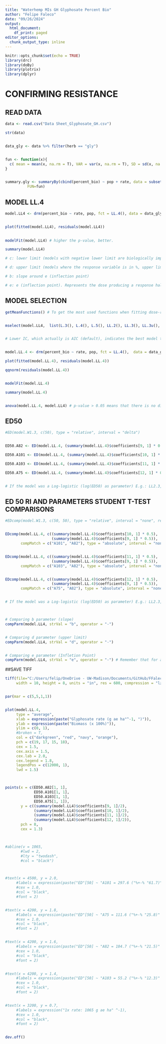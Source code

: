 ```yaml
---
title: "Waterhemp MIs GH Glyphosate Percent Bio"
author: "Felipe Faleco"
date: "09/26/2024"
output:
  html_document:
    df_print: paged
editor_options: 
  chunk_output_type: inline
---
```


```r

knitr::opts_chunk$set(echo = TRUE)
library(drc)
library(doBy)
library(plotrix)
library(dplyr)

```


# CONFIRMING RESISTANCE


## READ DATA

```r

data <- read.csv("Data Sheet_Glyphosate_GH.csv")

str(data)


data_gly <- data %>% filter(herb == "gly")


fun <- function(x){
  c( mean = mean(x, na.rm = T), VAR = var(x, na.rm = T), SD = sd(x, na.rm = T), SE = std.error(x, na.rm = T), n = length(x))
}


summary.gly <- summaryBy(cbind(percent_bio) ~ pop + rate, data = subset(data_gly),
          FUN=fun)


```



## MODEL LL.4

```r

model.LL4 <- drm(percent_bio ~ rate, pop, fct = LL.4(), data = data_gly, type = "continuous")


plot(fitted(model.LL4), residuals(model.LL4))

                
modelFit(model.LL4) # higher the p-value, better.

summary(model.LL4) 

# c: lower limit (models with negative lower limit are biologically impossible. E.g., negative biomass, negative % biomass reduction, or negative % control)

# d: upper limit (models where the response variable is in %, upper limit bigger than 100% are biologically impossible. E.g., % biomass reduction, % control)

# b: slope around e (inflection point)

# e: e (inflection point). Represents the dose producing a response halfway between the u and l parameters (ED50)

```



## MODEL SELECTION

```r

getMeanFunctions() # To get the most used functions when fitting dose-response curves.


mselect(model.LL4,  list(L.3(), L.4(), L.5(), LL.2(), LL.3(), LL.3u(), LL.4(), LL.5(), W1.2(), W1.3(), W1.4(), W2.2(), W2.3(), W2.4(), BC.4(), BC.5(), LL2.2(), LL2.3(), LL2.3u(), LL2.4(), LL2.5(), AR.2(), AR.3(), MM.2(), MM.3(), baro5()), linreg = T)


# Lower IC, which actually is AIC (default), indicates the best model to be used. On the other hand, the highest the Lack of Fit, better the model. The two-, three-, and four-parameter log-logistic models are are symmetrical around the inflection point (parameter "e") while others (e.g. fiveparameter log-logistic, Gompertz, and Weibull) are asymmetrical. In symmetrical models, the parameter "e" and relative ED50 are identical, that is, they both indicate the dose that reduces the response midway between the upper and lower limits. In asymmetrical models, however, the parameter "e" does not have the same meaning as in symmetrical models, even though it is still the location of the inflection point. Therefore, in asymmetrical models, ED50 should be estimated as "absolute" and not relative.


model.LL.4 <- drm(percent_bio ~ rate, pop, fct = LL.4(),  data = data_gly, type = "continuous")

plot(fitted(model.LL.4), residuals(model.LL.4))

qqnorm(residuals(model.LL.4))


modelFit(model.LL.4)

summary(model.LL.4)


anova(model.LL.4, model.LL4) # p-value > 0.05 means that there is no difference between models. Therefore, we can use model LL.3

```



## ED50

```r

#ED(model.W1.3, c(50), type = "relative", interval = "delta")


ED50.A82 <- ED(model.LL.4, (summary(model.LL.4)$coefficients[9, 1] * 0.5), clevel = "A82", type = "absolute", interval = "delta")

ED50.A101 <- ED(model.LL.4, (summary(model.LL.4)$coefficients[10, 1] * 0.5), clevel = "A101", type = "absolute", interval = "delta")

ED50.A103 <- ED(model.LL.4, (summary(model.LL.4)$coefficients[11, 1] * 0.5), clevel = "A103", type = "absolute", interval = "delta")

ED50.A75 <- ED(model.LL.4, (summary(model.LL.4)$coefficients[12, 1] * 0.5), clevel = "A75", type = "absolute", interval = "delta")


# If the model was a Log-logistic (log(ED50) as parameter) E.g.: LL2.3,  we should use logBase = exp(1). Eg: ED50.A82 <- ED(model.LL2.3, (summary(model.LL2.3)$coefficients[5, 1] * 0.5), clevel = "A82", type = "absolute", interval = "delta", logBase = exp(1))

```


## ED 50 RI AND PARAMETERS STUDENT T-TEST COMPARISONS

```r

#EDcomp(model.W1.3, c(50, 50), type = "relative", interval = "none", reverse = F)


EDcomp(model.LL.4, c((summary(model.LL.4)$coefficients[10, 1] * 0.5),
                     (summary(model.LL.4)$coefficients[9, 1] * 0.5)), 
       compMatch = c("A101", "A82"), type = "absolute", interval = "none", reverse = F)


EDcomp(model.LL.4, c((summary(model.LL.4)$coefficients[11, 1] * 0.5),
                     (summary(model.LL.4)$coefficients[9, 1] * 0.5)), 
       compMatch = c("A103", "A82"), type = "absolute", interval = "none", reverse = F)


EDcomp(model.LL.4, c((summary(model.LL.4)$coefficients[12, 1] * 0.5),
                     (summary(model.LL.4)$coefficients[9, 1] * 0.5)), 
       compMatch = c("A75", "A82"), type = "absolute", interval = "none", reverse = F)


# If the model was a Log-logistic (log(ED50) as parameter) E.g.: LL2.3, we should use logBase = exp(1). Eg: EDcomp(model.LL2.3, c((summary(model.LL2.3)$coefficients[6, 1] * 0.5), (summary(model.W2.3)$coefficients[5, 1] * 0.5)), compMatch = c("A101", "A82"), type = "absolute", interval = "none", reverse = F, logBase = exp(1))



# Comparing b parameter (slope)
compParm(model.LL4, strVal = "b", operator = "-")


# Comparing d parameter (upper limit)
compParm(model.LL4, strVal = "d", operator = "-")


# Comparing e parameter (Infletion Point)
compParm(model.LL4, strVal = "e", operator = "-") # Remember that for assymetric models, the paramenter"e" does not reflect the ED50. 


```



##SAVE TIFF

```r

tiff(file="C:/Users/felip/OneDrive - UW-Madison/Documents/GitHub/FFaleco/PhD/PhD Projects/Waterhemp/Metabolism Inhibitors/GH/Glyphosate/Glyphosate_Absolute ED/MIs_Gly Only_GH_All Pops_ DR Percent Bio.tiff",
     width = 10, height = 8, units = "in", res = 600, compression = "lzw")


par(mar = c(5,5,1,1))


plot(model.LL.4,
     type = "average",
     xlab = expression(paste("Glyphosate rate (g ae ha"^-1, ")")),
     ylab = expression(paste("Biomass (x 100%)")),
     ylim = c(0, 1),
     #broken = T,
     col = c("darkgreen", "red", "navy", "orange"),
     pch = c(19, 17, 15, 18),
     cex = 1.5,
     cex.axis = 1.5,
     cex.lab = 2.0,
     cex.legend = 1.8,
     legendPos = c(12000, 1),
     lwd = 1.5)



points(x = c(ED50.A82[1, 1], 
             ED50.A101[1, 1],
             ED50.A103[1, 1],
             ED50.A75[1, 1]),
       y = c((summary(model.LL4)$coefficients[9, 1]/2), 
             (summary(model.LL4)$coefficients[10, 1]/2),
             (summary(model.LL4)$coefficients[11, 1]/2),
             (summary(model.LL4)$coefficients[12, 1]/2)),
       pch = 8,
       cex = 1.3)



#abline(v = 1065, 
       #lwd = 2, 
       #lty = "twodash",
       #col = "black")



#text(x = 4500, y = 2.0, 
     #labels = expression(paste("ED"[50] ~ "A101 = 297.6 ("%+-% "61.7)" ^A)),
     #cex = 1.0,
     #col = "black",
     #font = 2)


#text(x = 4200, y = 1.8, 
     #labels = expression(paste("ED"[50] ~ "A75 = 111.6 ("%+-% "25.8)" ^B)),
     #cex = 1.0,
     #col = "black",
     #font = 2)


#text(x = 4200, y = 1.6, 
     #labels = expression(paste("ED"[50] ~ "A82 = 104.7 ("%+-% "21.5)" ^B)),
     #cex = 1.0,
     #col = "black",
     #font = 2)


#text(x = 4200, y = 1.4, 
     #labels = expression(paste("ED"[50] ~ "A103 = 55.2 ("%+-% "12.3)" ^C)),
     #cex = 1.0,
     #col = "black",
     #font = 2)


#text(x = 3200, y = 0.7, 
     #labels = expression("1x rate: 1065 g ae ha" ^-1),
     #cex = 1.0,
     #col = "black",
     #font = 2)


dev.off()


```


